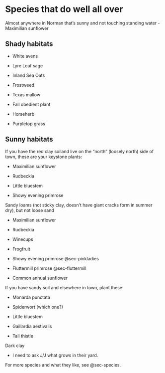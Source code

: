 # Species that do well all over

Almost anywhere in Norman that's sunny and not touching standing water
- Maximilian sunflower\index{sunflower!Maximilian}

## Shady\index{shade} habitats

-   White avens

-   Lyre Leaf sage

-   Inland Sea Oats

-   Frostweed

-   Texas mallow

-   Fall obedient plant

-   Horseherb

-   Purpletop grass

## Sunny habitats

If you have the red clay soil\index{soil!red clay}and live on the "north" (loosely north) side of town, these are your keystone plants:

-   Maximilian sunflower

-   Rudbeckia

-   Little bluestem

-   Showy evening primrose

Sandy loams (not sticky clay, doesn't have giant cracks form in summer dry), but not loose sand

-   Maximilian sunflower

-   Rudbeckia

-   Winecups

-   Frogfruit

-   Showy evening primrose @sec-pinkladies

-   Fluttermill primrose @sec-fluttermill

-   Common annual sunflower

If you have sandy soil\index{soil!sandy} and elsewhere in town, plant these:

-   Monarda punctata

-   Spiderwort (which one?)

-   Little bluestem

-   Gaillardia aestivalis

-   Tall thistle

Dark clay\index{soil!black gumbo}

-   I need to ask J/J what grows in their yard.

For more species and what they like, see @sec-species.
